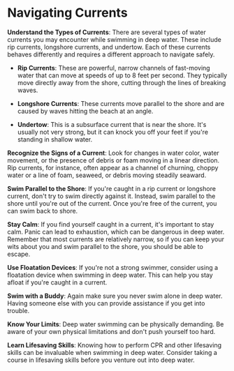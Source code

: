 # Navigating Currents

 **Understand the Types of Currents**: There are several types of water currents you may encounter while swimming in deep water. These include rip currents, longshore currents, and undertow. Each of these currents behaves differently and requires a different approach to navigate safely.

   - **Rip Currents**: These are powerful, narrow channels of fast-moving water that can move at speeds of up to 8 feet per second. They typically move directly away from the shore, cutting through the lines of breaking waves.
   
   - **Longshore Currents**: These currents move parallel to the shore and are caused by waves hitting the beach at an angle.
   
   - **Undertow**: This is a subsurface current that is near the shore. It's usually not very strong, but it can knock you off your feet if you're standing in shallow water.

**Recognize the Signs of a Current**: Look for changes in water color, water movement, or the presence of debris or foam moving in a linear direction. Rip currents, for instance, often appear as a channel of churning, choppy water or a line of foam, seaweed, or debris moving steadily seaward.

**Swim Parallel to the Shore**: If you're caught in a rip current or longshore current, don't try to swim directly against it. Instead, swim parallel to the shore until you're out of the current. Once you're free of the current, you can swim back to shore.

**Stay Calm**: If you find yourself caught in a current, it's important to stay calm. Panic can lead to exhaustion, which can be dangerous in deep water. Remember that most currents are relatively narrow, so if you can keep your wits about you and swim parallel to the shore, you should be able to escape.

**Use Floatation Devices**: If you're not a strong swimmer, consider using a floatation device when swimming in deep water. This can help you stay afloat if you're caught in a current.

**Swim with a Buddy**: Again make sure you never swim alone in deep water. Having someone else with you can provide assistance if you get into trouble.

**Know Your Limits**: Deep water swimming can be physically demanding. Be aware of your own physical limitations and don't push yourself too hard.

**Learn Lifesaving Skills**: Knowing how to perform CPR and other lifesaving skills can be invaluable when swimming in deep water. Consider taking a course in lifesaving skills before you venture out into deep water.